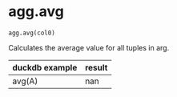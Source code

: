 # agg.avg { #duckops.agg.avg }

`agg.avg(col0)`

Calculates the average value for all tuples in arg.

| duckdb example | result |
| -------------- | ------ |
| avg(A) | nan |

